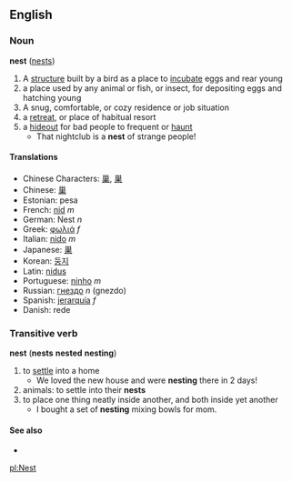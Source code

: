 ==English==
===Noun===
'''nest''' ([[nests]])

# A [[structure]] built by a bird as a place to [[incubate]] eggs and rear young
# a place used by any animal or fish, or insect, for depositing eggs and hatching young
# A snug, comfortable, or cozy residence or job situation
# a [[retreat]], or place of habitual resort
# a [[hideout]] for bad people to frequent or [[haunt]]
#* That nightclub is a '''nest''' of strange people! 
{{Wikipedia}}
====Translations====
*Chinese Characters: [[巢]], [[巣]]
*Chinese: [[巢]]
*Estonian: pesa
*French: [[nid]] ''m''
*German: Nest ''n''
*Greek: [[φωλιά]] ''f''
*Italian: [[nido]] ''m''
*Japanese: [[巣]]
*Korean: [[둥지]]
*Latin: [[nidus]]
*Portuguese: [[ninho]] ''m''
*Russian: [[гнездо]] ''n'' (gnezdо)
*Spanish: [[jerarquía]] ''f''
*Danish: rede
=== Transitive verb ===
'''nest''' ('''nests''' '''nested''' '''nesting''')
# to [[settle]] into a home
#* We loved the new house and were '''nesting''' there in 2 days!
# animals: to settle into their '''nests'''
# to place one thing neatly inside another, and both inside yet another
#* I bought a set of '''nesting''' mixing bowls for mom.
==== See also ====
*{{pedialite}}
[[pl:Nest]]
